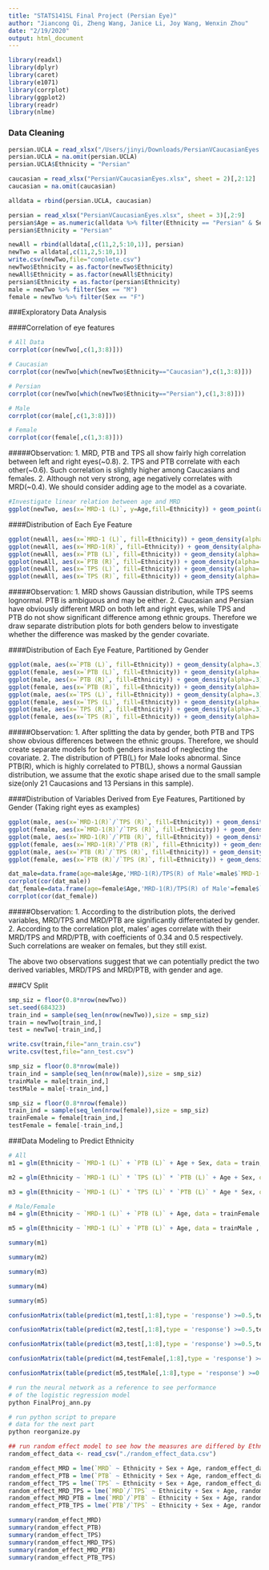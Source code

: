 ```yaml
---
title: "STATS141SL Final Project (Persian Eye)"
author: "Jiancong Qi, Zheng Wang, Janice Li, Joy Wang, Wenxin Zhou"
date: "2/19/2020"
output: html_document
---
```


```r
library(readxl)
library(dplyr)
library(caret)
library(e1071)
library(corrplot)
library(ggplot2)
library(readr)
library(nlme)
```

### Data Cleaning
```r
persian.UCLA = read_xlsx("/Users/jinyi/Downloads/PersianVCaucasianEyes.xlsx", sheet = 1)[,2:12]
persian.UCLA = na.omit(persian.UCLA)
persian.UCLA$Ethnicity = "Persian"

caucasian = read_xlsx("PersianVCaucasianEyes.xlsx", sheet = 2)[,2:12]
caucasian = na.omit(caucasian)

alldata = rbind(persian.UCLA, caucasian)

persian = read_xlsx("PersianVCaucasianEyes.xlsx", sheet = 3)[,2:9]
persian$Age = as.numeric(alldata %>% filter(Ethnicity == "Persian" & Sex == "M") %>% summarise(Age = median(Age)))
persian$Ethnicity = "Persian"

newAll = rbind(alldata[,c(11,2,5:10,1)], persian)
newTwo = alldata[,c(11,2,5:10,1)]
write.csv(newTwo,file="complete.csv")
newTwo$Ethnicity = as.factor(newTwo$Ethnicity)
newAll$Ethnicity = as.factor(newAll$Ethnicity)
persian$Ethnicity = as.factor(persian$Ethnicity)
male = newTwo %>% filter(Sex == "M")
female = newTwo %>% filter(Sex == "F")
```

###Exploratory Data Analysis


####Correlation of eye features
```r
# All Data
corrplot(cor(newTwo[,c(1,3:8)]))

# Caucasian
corrplot(cor(newTwo[which(newTwo$Ethnicity=="Caucasian"),c(1,3:8)]))

# Persian
corrplot(cor(newTwo[which(newTwo$Ethnicity=="Persian"),c(1,3:8)]))

# Male
corrplot(cor(male[,c(1,3:8)]))

# Female
corrplot(cor(female[,c(1,3:8)]))
```

#####Observation:
1. MRD, PTB and TPS all show fairly high correlation between left and right eyes(~0.8).
2. TPS and PTB correlate with each other(~0.6). Such correlation is slightly higher among Caucasians and females.
2. Although not very strong, age negatively correlates with MRD(~0.4). We should consider adding age to the model as a covariate.


```r
#Investigate linear relation between age and MRD
ggplot(newTwo, aes(x=`MRD-1 (L)`, y=Age,fill=Ethnicity)) + geom_point(aes(color=Ethnicity)) + theme_classic()
```


####Distribution of Each Eye Feature
```r
ggplot(newAll, aes(x=`MRD-1 (L)`, fill=Ethnicity)) + geom_density(alpha=.3)+ theme_classic()
ggplot(newAll, aes(x=`MRD-1(R)`, fill=Ethnicity)) + geom_density(alpha=.3)+ theme_classic()
ggplot(newAll, aes(x=`PTB (L)`, fill=Ethnicity)) + geom_density(alpha=.3)+ theme_classic()
ggplot(newAll, aes(x=`PTB (R)`, fill=Ethnicity)) + geom_density(alpha=.3)+ theme_classic()
ggplot(newAll, aes(x=`TPS (L)`, fill=Ethnicity)) + geom_density(alpha=.3)+ theme_classic()
ggplot(newAll, aes(x=`TPS (R)`, fill=Ethnicity)) + geom_density(alpha=.3)+ theme_classic()
```

#####Observation:
1. MRD shows Gaussian distribution, while TPS seems lognormal. PTB is ambiguous and may be either.
2. Caucasian and Persian have obviously different MRD on both left and right eyes, while TPS and PTB do not show significant difference among ethnic groups. Therefore we draw separate distribution plots for both genders below to investigate whether the difference was masked by the gender covariate.


####Distribution of Each Eye Feature, Partitioned by Gender
```r
ggplot(male, aes(x=`PTB (L)`, fill=Ethnicity)) + geom_density(alpha=.3)+ theme_classic()+ggtitle("PTB (L) of Male") + theme(plot.title = element_text(hjust = 0.5))
ggplot(female, aes(x=`PTB (L)`, fill=Ethnicity)) + geom_density(alpha=.3)+ theme_classic()+ggtitle("PTB (L) of Female") + theme(plot.title = element_text(hjust = 0.5))
ggplot(male, aes(x=`PTB (R)`, fill=Ethnicity)) + geom_density(alpha=.3)+ theme_classic()+ggtitle("PTB (R) of Male") + theme(plot.title = element_text(hjust = 0.5))
ggplot(female, aes(x=`PTB (R)`, fill=Ethnicity)) + geom_density(alpha=.3)+ theme_classic()+ggtitle("PTB (R) of Female") + theme(plot.title = element_text(hjust = 0.5))
ggplot(male, aes(x=`TPS (L)`, fill=Ethnicity)) + geom_density(alpha=.3)+ theme_classic()+ggtitle("TPS (L) of Male") + theme(plot.title = element_text(hjust = 0.5))
ggplot(female, aes(x=`TPS (L)`, fill=Ethnicity)) + geom_density(alpha=.3)+ theme_classic()+ggtitle("TPS (L) of Female") + theme(plot.title = element_text(hjust = 0.5))
ggplot(male, aes(x=`TPS (R)`, fill=Ethnicity)) + geom_density(alpha=.3)+ theme_classic()+ggtitle("TPS (R) of Male") + theme(plot.title = element_text(hjust = 0.5))
ggplot(female, aes(x=`TPS (R)`, fill=Ethnicity)) + geom_density(alpha=.3)+ theme_classic()+ggtitle("TPS (R) of Female") + theme(plot.title = element_text(hjust = 0.5))
```

#####Observation:
1. After splitting the data by gender, both PTB and TPS show obvious differences between the ethnic groups. Therefore, we should create separate models for both genders instead of neglecting the covariate.
2. The distribution of PTB(L) for Male looks abnormal. Since PTB(R), which is highly correlated to PTB(L), shows a normal Gaussian distribution, we assume that the exotic shape arised due to the small sample size(only 21 Caucasions and 13 Persians in this sample).


####Distribution of Variables Derived from Eye Features, Partitioned by Gender (Taking right eyes as examples)

```r
ggplot(male, aes(x=`MRD-1(R)`/`TPS (R)`, fill=Ethnicity)) + geom_density(alpha=.3)+ theme_classic()+ggtitle("MRD-1(R)/TPS (R) of Male") + theme(plot.title = element_text(hjust = 0.5))
ggplot(female, aes(x=`MRD-1(R)`/`TPS (R)`, fill=Ethnicity)) + geom_density(alpha=.3)+ theme_classic()+ggtitle("MRD-1(R)/TPS(R) of Female") + theme(plot.title = element_text(hjust = 0.5))
ggplot(male, aes(x=`MRD-1(R)`/`PTB (R)`, fill=Ethnicity)) + geom_density(alpha=.3)+ theme_classic()+ggtitle("MRD-1(R)/PTB(R) of Male") + theme(plot.title = element_text(hjust = 0.5))
ggplot(female, aes(x=`MRD-1(R)`/`PTB (R)`, fill=Ethnicity)) + geom_density(alpha=.3)+ theme_classic()+ggtitle("MRD-1(R)/PTB(R) of Female") + theme(plot.title = element_text(hjust = 0.5))
ggplot(male, aes(x=`PTB (R)`/`TPS (R)`, fill=Ethnicity)) + geom_density(alpha=.3)+ theme_classic()+ggtitle("PTB(R)/TPS(R) of Male") + theme(plot.title = element_text(hjust = 0.5))
ggplot(female, aes(x=`PTB (R)`/`TPS (R)`, fill=Ethnicity)) + geom_density(alpha=.3)+ theme_classic()+ggtitle("PTB(R)/TPS(R) of Female") + theme(plot.title = element_text(hjust = 0.5))
```

```r
dat_male=data.frame(age=male$Age,'MRD-1(R)/TPS(R) of Male'=male$`MRD-1(R)`/male$`TPS (R)`,'MRD-1(R)/PTB(R) of Male'=male$`MRD-1(R)`/male$`PTB (R)`,'PTB(R)/TPS(R)'=male$`PTB (R)`/male$`TPS (R)`)
corrplot(cor(dat_male))
dat_female=data.frame(age=female$Age,'MRD-1(R)/TPS(R) of Male'=female$`MRD-1(R)`/female$`TPS (R)`,'MRD-1(R)/PTB(R) of Male'=female$`MRD-1(R)`/female$`PTB (R)`,'PTB(R)/TPS(R)'=female$`PTB (R)`/female$`TPS (R)`)
corrplot(cor(dat_female))
```


#####Observation:
1. According to the distribution plots, the derived variables, MRD/TPS and MRD/PTB are significantly differentiated by gender.
2. According to the correlation plot, males' ages correlate with their MRD/TPS and MRD/PTB, with coefficients of 0.34 and 0.5 respectively. Such correlations are weaker on females, but they still exist.

The above two observations suggest that we can potentially predict the two derived variables, MRD/TPS and MRD/PTB, with gender and age.


###CV Split
```r
smp_siz = floor(0.8*nrow(newTwo))
set.seed(684323)
train_ind = sample(seq_len(nrow(newTwo)),size = smp_siz)
train = newTwo[train_ind,]
test = newTwo[-train_ind,]

write.csv(train,file="ann_train.csv")
write.csv(test,file="ann_test.csv")

smp_siz = floor(0.8*nrow(male))
train_ind = sample(seq_len(nrow(male)),size = smp_siz)
trainMale = male[train_ind,]
testMale = male[-train_ind,]

smp_siz = floor(0.8*nrow(female))
train_ind = sample(seq_len(nrow(female)),size = smp_siz)
trainFemale = female[train_ind,]
testFemale = female[-train_ind,]
```

###Data Modeling to Predict Ethnicity
```r
# All
m1 = glm(Ethnicity ~ `MRD-1 (L)` + `PTB (L)` + Age + Sex, data = train, family = "binomial")

m2 = glm(Ethnicity ~ `MRD-1 (L)` * `TPS (L)` * `PTB (L)` + Age + Sex, data = train, family = "binomial")

m3 = glm(Ethnicity ~ `MRD-1 (L)` * `TPS (L)` * `PTB (L)` * Age * Sex, data = train, family = "binomial")

# Male/Female
m4 = glm(Ethnicity ~ `MRD-1 (L)` + `PTB (L)` + Age, data = trainFemale , family = "binomial")

m5 = glm(Ethnicity ~ `MRD-1 (L)` + `PTB (L)` + Age, data = trainMale , family = "binomial")
```


```r
summary(m1)

summary(m2)

summary(m3)

summary(m4)

summary(m5)
```


```r
confusionMatrix(table(predict(m1,test[,1:8],type = 'response') >=0.5,test$Ethnicity=="Persian"))[3]

confusionMatrix(table(predict(m2,test[,1:8],type = 'response') >=0.5,test$Ethnicity=="Persian"))[3]

confusionMatrix(table(predict(m3,test[,1:8],type = 'response') >=0.5,test$Ethnicity=="Persian"))[3]

confusionMatrix(table(predict(m4,testFemale[,1:8],type = 'response') >=0.5,testFemale$Ethnicity=="Persian"))[3]

confusionMatrix(table(predict(m5,testMale[,1:8],type = 'response') >=0.5,testMale$Ethnicity=="Persian"))[3]
```

```bash
# run the neural network as a reference to see performance
# of the logistic regression model
python FinalProj_ann.py
```

```bash
# run python script to prepare
# data for the next part
python reorganize.py
```


```r
## run random effect model to see how the measures are differed by Ethnicity
random_effect_data <- read_csv("./random_effect_data.csv")

random_effect_MRD = lme(`MRD` ~ Ethnicity + Sex + Age, random_effect_data, random=~1|Person)
random_effect_PTB = lme(`PTB` ~ Ethnicity + Sex + Age, random_effect_data, random=~1|Person)
random_effect_TPS = lme(`TPS` ~ Ethnicity + Sex + Age, random_effect_data, random=~1|Person)
random_effect_MRD_TPS = lme(`MRD`/`TPS` ~ Ethnicity + Sex + Age, random_effect_data, random=~1|Person)
random_effect_MRD_PTB = lme(`MRD`/`PTB` ~ Ethnicity + Sex + Age, random_effect_data, random=~1|Person)
random_effect_PTB_TPS = lme(`PTB`/`TPS` ~ Ethnicity + Sex + Age, random_effect_data, random=~1|Person)

summary(random_effect_MRD)
summary(random_effect_PTB)
summary(random_effect_TPS)
summary(random_effect_MRD_TPS)
summary(random_effect_MRD_PTB)
summary(random_effect_PTB_TPS)
```

